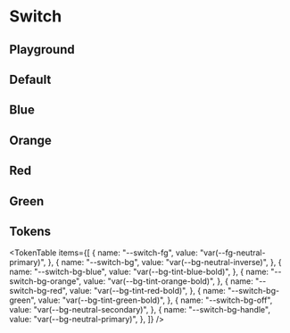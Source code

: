 



<Meta title="Switch" of={SwitchStories} />

# Switch

<ThemeSelect />

## Playground

<Canvas of={SwitchStories.Default} />
<Controls />

## Default

<Canvas of={SwitchStories.Color_Default} />

## Blue

<Canvas of={SwitchStories.Color_Blue} />

## Orange

<Canvas of={SwitchStories.Color_Orange} />

## Red

<Canvas of={SwitchStories.Color_Red} />

## Green

<Canvas of={SwitchStories.Color_Green} />

## Tokens

<TokenTable
  items={[
    {
      name: "--switch-fg",
      value: "var(--fg-neutral-primary)",
    },
    {
      name: "--switch-bg",
      value: "var(--bg-neutral-inverse)",
    },
    {
      name: "--switch-bg-blue",
      value: "var(--bg-tint-blue-bold)",
    },
    {
      name: "--switch-bg-orange",
      value: "var(--bg-tint-orange-bold)",
    },
    {
      name: "--switch-bg-red",
      value: "var(--bg-tint-red-bold)",
    },
    {
      name: "--switch-bg-green",
      value: "var(--bg-tint-green-bold)",
    },
    {
      name: "--switch-bg-off",
      value: "var(--bg-neutral-secondary)",
    },
    {
      name: "--switch-bg-handle",
      value: "var(--bg-neutral-primary)",
    },
  ]}
/>

<Toaster position="bottom-right" />
